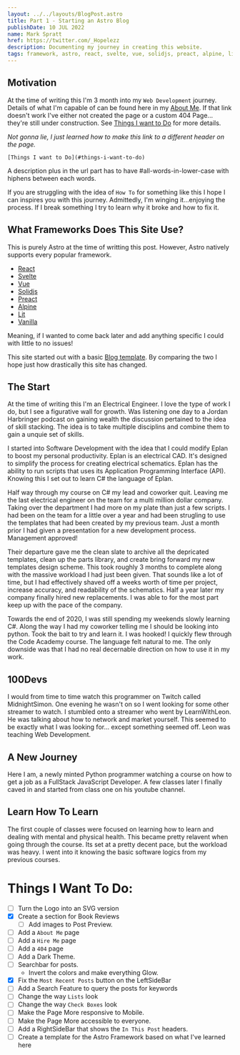 ```yaml
---
layout: ../../layouts/BlogPost.astro
title: Part 1 - Starting an Astro Blog 
publishDate: 10 JUL 2022
name: Mark Spratt
href: https://twitter.com/_Hopelezz
description: Documenting my journey in creating this website.
tags: framework, astro, react, svelte, vue, solidjs, preact, alpine, lit, vanilla
---
```


<Author />

## Motivation

At the time of writing this I'm 3 month into my `Web Development` journey. Details of what I'm capable of can be found here in my [About Me](aboutMe). If that link doesn't work I've either not created the page or a custom 404 Page... they're still under construction. See [Things I want to Do](#things-i-want-to-do) for more details. 

_Not gonna lie, I just learned how to make this link to a different header on the page._

```
[Things I want to Do](#things-i-want-to-do)
```

A description plus in the url part has to have #all-words-in-lower-case with hiphens between each words.

If you are struggling with the idea of `How To` for something like this I hope I can inspires you with this journey. Admittedly, I'm winging it...enjoying the process. If I break something I try to learn why it broke and how to fix it.

## What Frameworks Does This Site Use?

This is purely Astro at the time of writting this post. However, Astro natively supports every popular framework.

- [React](https://reactjs.org/)
- [Svelte](https://svelte.dev/)
- [Vue](https://vuejs.org/)
- [Solidjs](https://solidjs.com/)
- [Preact](https://preactjs.com/)
- [Alpine](https://alpinejs.dev/)
- [Lit](https://lit.dev/)
- [Vanilla](https://www.javascript.com/)

Meaning, if I wanted to come back later and add anything specific I could with little to no issues!

This site started out with a basic [Blog template](https://stackblitz.com/github/withastro/astro/tree/latest/examples/blog?file=README.md). By comparing the two I hope just how drastically this site has changed.

## The Start

At the time of writing this I'm an Electrical Engineer. I love the type of work I do, but I see a figurative wall for growth.
Was listening one day to a Jordan Harbringer podcast on gaining wealth the discussion pertained to the idea of skill stacking. The idea is to take multiple disciplins and combine them to gain a unquie set of skills. 

I started into Software Development with the idea that I could modify Eplan to boost my personal productivity. Eplan is an electrical CAD. It's designed to simplify the process for creating electrical schematics. Eplan has the ability to run scripts that uses its Application Programming Interface (API). Knowing this I set out to learn C# the language of Eplan. 

Half way through my course on C# my lead and coworker quit. Leaving me the last electrical engineer on the team for a multi million dollar company. Taking over the department I had more on my plate than just a few scripts. I had been on the team for a little over a year and had been strugling to use the templates that had been created by my previous team. Just a month prior I had given a presentation for a new development process. Management approved!

Their departure gave me the clean slate to archive all the depricated templates, clean up the parts library, and create bring forward my new templates design scheme. This took roughly 3 months to complete along with the massive workload I had just been given. That sounds like a lot of time, but I had effectively shaved off a weeks worth of time per project, increase accuracy, and readability of the schematics. Half a year later my company finally hired new replacements. I was able to for the most part keep up with the pace of the company.

Towards the end of 2020, I was still spending my weekends slowly learning C#. Along the way I had my coworker telling me I should be looking into python. Took the bait to try and learn it. I was hooked! I quickly flew through the Code Academy course. The language felt natural to me. The only downside was that I had no real decernable direction on how to use it in my work.

## 100Devs

I would from time to time watch this programmer on Twitch called MidnightSimon. One evening he wasn't on so I went looking for some other streamer to watch. I stumbled onto a streamer who went by LearnWithLeon. He was talking about how to network and market yourself. This seemed to be exactly what I was looking for... except something seemed off. Leon was teaching Web Development. 

## A New Journey

Here I am, a newly minted Python programmer watching a course on how to get a job as a FullStack JavaScript Developer. A few classes later I finally caved in and started from class one on his youtube channel.

## Learn How To Learn

The first couple of classes were focused on learning how to learn and dealing with mental and physical health. This became pretty relavent when going through the course. Its set at a pretty decent pace, but the workload was heavy. I went into it knowing the basic software logics from my previous courses. 



<!-- 
The first post I wrote actually started back in 2011 as a facebook post. My mom asked me one morning "[What is a Password Vault](1-password)". Now we're here in 2022 creating a blog. I started programming about 2 years prior learning C#. Making some tournament tracker and a  Shortly after that my roomate & my Co-worker both suggested I start learning Python. I ran through the course. I love writting in python but had no decernable direction. It feels the most intuitive to me. I even created a [Card Game](https://replit.com/@Hopelezz/War?v=1) from scratch.

One evening on Twitch I stumbled on a bootcamp called #100Devs. An instructor who goes by the name Leon was teaching about JavaScript. Honestly, at first I was just going to use the platform to hustle my way into a job, but using python instead. That was until I saw the different projects that were being built. 

## Baby Steps

First thing I did was make a Logo! Sure, it's not tied directly to programming the blog or anything, but I wanted to set a theme around a `brand`. It's not a bran YET, but it could be. I still have to work on creating an SVG version of it. That'll come when I have some creative headroom. For now I'll be using a simple PNG.

>SVG stands for Scalable Vector Graphics. It's a way to draw images that can be scaled, colored, and rotated.

## The Road

I wanted to add some flexibilty to my site. One thing it was missing was a navigation bar. So I created one! This is what it looked like originally:

<blockquote class="imgur-embed-pub" lang="en" data-id="a/88TWvWO"  ><a href="//imgur.com/a/88TWvWO">Sidebar</a></blockquote><script async src="//s.imgur.com/min/embed.js" charset="utf-8"></script>

I've since redesigned it, adding and removing features based on what I need.

For the icons I used this website [Boxicons](https://boxicons.com/). You can search over 1600 icons. You can even use the icons as fonts! Because of this I was able to rather easily modify the CSS of the icons.

I also added search (that doesn't work yet. I head that's hard...), -->

<!-- TODO -->

# Things I Want To Do:

- [ ] Turn the Logo into an SVG version
- [x] Create a section for Book Reviews
  - [ ] Add images to Post Preview.
- [ ] Add a `About Me` page
- [ ] Add a `Hire Me` page
- [ ] Add a `404` page
- [ ] Add a Dark Theme.
- [ ] Searchbar for posts.
  - Invert the colors and make everything Glow.
- [x] Fix the `Most Recent Posts` button on the LeftSideBar
- [ ] Add a Search Feature to query the posts for keywords
- [ ] Change the way `Lists` look
- [ ] Change the way `Check Boxes` look
- [ ] Make the Page More responsive to Mobile.
- [ ] Make the Page More accessible to everyone.
- [ ] Add a RightSideBar that shows the `In This Post` headers.
- [ ] Create a template for the Astro Framework based on what I've learned here
